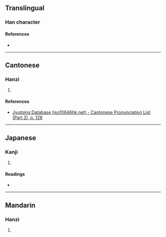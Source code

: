 {{character info/new}}
==Translingual==

===Han character===
{{Han char|rn=75|rad=木|as=06|sn=10|four=|canj=DHRR|ids=⿰木𠂤}}

====References====
* {{Han ref|kx=0526.120|dkj=14781|hdz=21201.060|uh=6858|ud=26712}}

----

==Cantonese==

===Hanzi===
{{yue-hanzi|jyut=[[ceoi4]]|y=cheui4}}

# {{rfdef|yue|sort=木06}}

====References====
* [http://www.iso10646hk.net/jp/document/download.jsp Jyutping Database (iso10646hk.net) - Cantonese Pronunciation List (Part 2), p. 128]

----

==Japanese==

===Kanji===
{{ja-kanji|grade=|rs=木06}}

# {{rfdef|ja|sort=木06}}

====Readings====
* {{ja-readings|on=[[つい]] (tsui), [[すい]] (sui)|kun=[[しい]] (shii)}}

----

==Mandarin==

===Hanzi===
{{cmn-hanzi|pin=[[zhuì]] ([[zhui4]])|wg=chui<sup>4</sup>}}

# {{rfdef|cmn|sort=木06}}